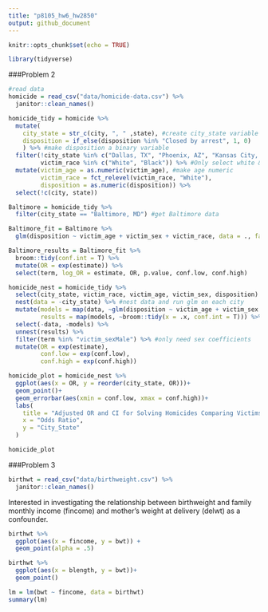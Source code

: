 ```yaml
---
title: "p8105_hw6_hw2850"
output: github_document
---
```


```r
knitr::opts_chunk$set(echo = TRUE)
```

```r
library(tidyverse)
```

###Problem 2
```r
#read data
homicide = read_csv("data/homicide-data.csv") %>% 
  janitor::clean_names()
```

```r
homicide_tidy = homicide %>% 
  mutate(
    city_state = str_c(city, ", " ,state), #create city_state variable
    disposition = if_else(disposition %in% "Closed by arrest", 1, 0)
    ) %>% #make disposition a binary variable
  filter(!city_state %in% c("Dallas, TX", "Phoenix, AZ", "Kansas City, MO", "Tulsa, AL"),
         victim_race %in% c("White", "Black")) %>% #Only select white & black
  mutate(victim_age = as.numeric(victim_age), #make age numeric
         victim_race = fct_relevel(victim_race, "White"),
         disposition = as.numeric(disposition)) %>% 
  select(!c(city, state))
```

```r
Baltimore = homicide_tidy %>% 
  filter(city_state == "Baltimore, MD") #get Baltimore data

Baltimore_fit = Baltimore %>% 
  glm(disposition ~ victim_age + victim_sex + victim_race, data = ., family = binomial()) #run glm

Baltimore_results = Baltimore_fit %>% 
  broom::tidy(conf.int = T) %>% 
  mutate(OR = exp(estimate)) %>%
  select(term, log_OR = estimate, OR, p.value, conf.low, conf.high) 
```

```r
homicide_nest = homicide_tidy %>% 
  select(city_state, victim_race, victim_age, victim_sex, disposition) %>%
  nest(data = -city_state) %>% #nest data and run glm on each city
  mutate(models = map(data, ~glm(disposition ~ victim_age + victim_sex + victim_race, data = .x, family = binomial())),
         results = map(models, ~broom::tidy(x = .x, conf.int = T))) %>% 
  select(-data, -models) %>% 
  unnest(results) %>% 
  filter(term %in% "victim_sexMale") %>% #only need sex coefficients
  mutate(OR = exp(estimate),
         conf.low = exp(conf.low),
         conf.high = exp(conf.high))
```

```r
homicide_plot = homicide_nest %>% 
  ggplot(aes(x = OR, y = reorder(city_state, OR)))+
  geom_point()+
  geom_errorbar(aes(xmin = conf.low, xmax = conf.high))+
  labs(
    title = "Adjusted OR and CI for Solving Homicides Comparing Victims Gender",
    x = "Odds Ratio",
    y = "City_State"
  )

homicide_plot
```


###Problem 3
```r
birthwt = read_csv("data/birthweight.csv") %>% 
  janitor::clean_names()
```
Interested in investigating the relationship between birthweight and family monthly income (fincome) and mother's weight at delivery (delwt) as a confounder.

```r
birthwt %>% 
  ggplot(aes(x = fincome, y = bwt)) +
  geom_point(alpha = .5)
```

```r
birthwt %>% 
  ggplot(aes(x = blength, y = bwt))+
  geom_point()
```

```r
lm = lm(bwt ~ fincome, data = birthwt)
summary(lm)
```

